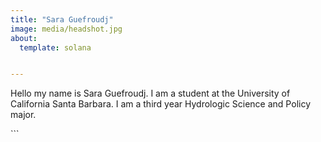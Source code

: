 ```yaml
---
title: "Sara Guefroudj"
image: media/headshot.jpg
about:
  template: solana 


---
```


Hello my name is Sara Guefroudj. I am a student at the University of California Santa Barbara. I am a third year Hydrologic Science and Policy major.


```

